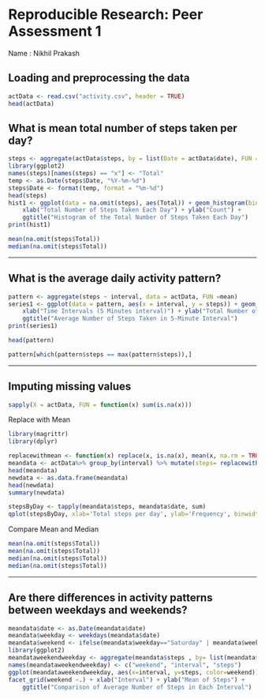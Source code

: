 # Reproducible Research: Peer Assessment 1

Name : Nikhil Prakash

## Loading and preprocessing the data
```r
actData <- read.csv("activity.csv", header = TRUE)
head(actData)
```

## What is mean total number of steps taken per day?
```r
steps <- aggregate(actData$steps, by = list(Date = actData$date), FUN = sum)
library(ggplot2)
names(steps)[names(steps) == "x"] <- "Total"
temp <- as.Date(steps$Date, "%Y-%m-%d")
steps$Date <- format(temp, format = "%m-%d")
head(steps)
hist1 <- ggplot(data = na.omit(steps), aes(Total)) + geom_histogram(binwidth = 1500, colour = "white") +
    xlab("Total Number of Steps Taken Each Day") + ylab("Count") +
    ggtitle("Histogram of the Total Number of Steps Taken Each Day")
print(hist1)
```
```r
mean(na.omit(steps$Total))
median(na.omit(steps$Total))
```

----

## What is the average daily activity pattern?
```r
pattern <- aggregate(steps ~ interval, data = actData, FUN =mean)
series1 <- ggplot(data = pattern, aes(x = interval, y = steps)) + geom_line() +
    xlab("Time Intervals (5 Minutes interval)") + ylab("Total Number of Steps") +
    ggtitle("Average Number of Steps Taken in 5-Minute Interval")
print(series1)
```
```r
head(pattern)
```
```r
pattern[which(pattern$steps == max(pattern$steps)),]
```

----


## Imputing missing values
```r
sapply(X = actData, FUN = function(x) sum(is.na(x)))
```
Replace with Mean
```r
library(magrittr)
library(dplyr)

replacewithmean <- function(x) replace(x, is.na(x), mean(x, na.rm = TRUE))
meandata <- actData%>% group_by(interval) %>% mutate(steps= replacewithmean(steps))
head(meandata)
newdata <- as.data.frame(meandata)
head(newdata)
summary(newdata)
```
```r
stepsByDay <- tapply(meandata$steps, meandata$date, sum)
qplot(stepsByDay, xlab='Total steps per day', ylab='Frequency', binwidth=500)
```
Compare Mean and Median 
```r
mean(na.omit(steps$Total))
mean(na.omit(steps$Total))
median(na.omit(steps$Total))
median(na.omit(steps$Total))
```

----


## Are there differences in activity patterns between weekdays and weekends?

```r
meandata$date <- as.Date(meandata$date)
meandata$weekday <- weekdays(meandata$date)
meandata$weekend <- ifelse(meandata$weekday=="Saturday" | meandata$weekday=="Sunday", "Weekend", "Weekday" )
library(ggplot2)
meandataweekendweekday <- aggregate(meandata$steps , by= list(meandata$weekend, meandata$interval), na.omit(mean))
names(meandataweekendweekday) <- c("weekend", "interval", "steps")
ggplot(meandataweekendweekday, aes(x=interval, y=steps, color=weekend)) + geom_line()+
facet_grid(weekend ~.) + xlab("Interval") + ylab("Mean of Steps") +
    ggtitle("Comparison of Average Number of Steps in Each Interval")
```

